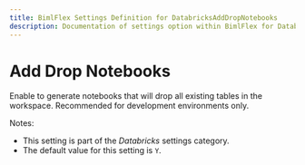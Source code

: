 ```yaml
---
title: BimlFlex Settings Definition for DatabricksAddDropNotebooks
description: Documentation of settings option within BimlFlex for DatabricksAddDropNotebooks
---
```

<head>
  <meta name="varigenceProduct" content="BimlFlex"></meta>
  <meta name="varigenceArticleType" content="Reference"></meta>
</head>

# Add Drop Notebooks

Enable to generate notebooks that will drop all existing tables in the workspace. Recommended for development environments only.

Notes:

* This setting is part of the *Databricks* settings category.
* The default value for this setting is `Y`.

